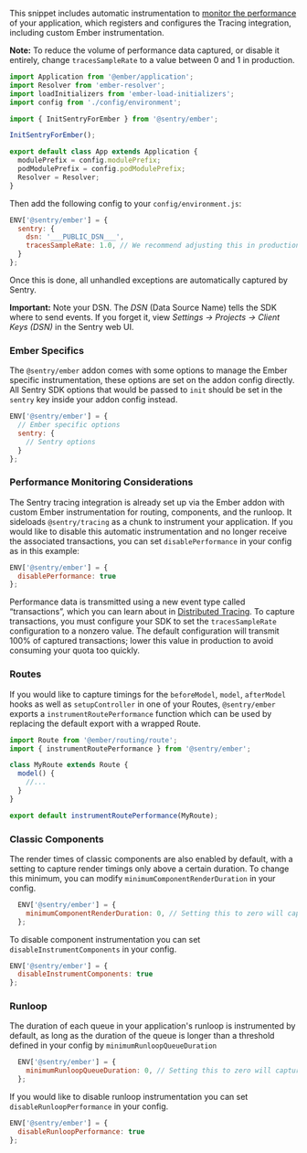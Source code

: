 
This snippet includes automatic instrumentation to [monitor the performance](/platforms/javascript/performance/) of your application, which registers and configures the Tracing integration, including custom Ember instrumentation.

**Note:** To reduce the volume of performance data captured, or disable it entirely, change `tracesSampleRate` to a value between 0 and 1 in production.

```javascript
import Application from '@ember/application';
import Resolver from 'ember-resolver';
import loadInitializers from 'ember-load-initializers';
import config from './config/environment';

import { InitSentryForEmber } from '@sentry/ember';

InitSentryForEmber();

export default class App extends Application {
  modulePrefix = config.modulePrefix;
  podModulePrefix = config.podModulePrefix;
  Resolver = Resolver;
}
```

Then add the following config to your `config/environment.js`:

```javascript
ENV['@sentry/ember'] = {
  sentry: {
    dsn: '___PUBLIC_DSN___',
    tracesSampleRate: 1.0, // We recommend adjusting this in production
  }
};
```

Once this is done, all unhandled exceptions are automatically captured by Sentry.

**Important:** Note your DSN. The _DSN_ (Data Source Name) tells the SDK where to send events. If you forget it, view _Settings -> Projects -> Client Keys (DSN)_ in the Sentry web UI.


### Ember Specifics

The `@sentry/ember` addon comes with some options to manage the Ember specific instrumentation, these options are set on the addon config directly. All Sentry SDK options that would be passed to `init` should be set in the `sentry` key inside your addon config instead.

```javascript
ENV['@sentry/ember'] = {
  // Ember specific options
  sentry: {
    // Sentry options
  }
};
```

### Performance Monitoring Considerations

The Sentry tracing integration is already set up via the Ember addon with custom Ember instrumentation for routing, components, and the runloop. It sideloads `@sentry/tracing` as a chunk to instrument your application. If you would like to disable this automatic instrumentation and no longer receive the associated transactions, you can set `disablePerformance` in your config as in this example:

```javascript
ENV['@sentry/ember'] = {
  disablePerformance: true
};
```

Performance data is transmitted using a new event type called “transactions”, which you can learn about in [Distributed Tracing](/product/performance/distributed-tracing/). To capture transactions, you must configure your SDK to set the `tracesSampleRate` configuration to a nonzero value. The default configuration will transmit 100% of captured transactions; lower this value in production to avoid consuming your quota too quickly.

### Routes
If you would like to capture timings for the `beforeModel`, `model`, `afterModel` hooks as well as `setupController` in one of your Routes, `@sentry/ember` exports a `instrumentRoutePerformance` function which can be used by replacing the default export with a wrapped Route.

```javascript
import Route from '@ember/routing/route';
import { instrumentRoutePerformance } from '@sentry/ember';

class MyRoute extends Route {
  model() {
    //...
  }
}

export default instrumentRoutePerformance(MyRoute);
```

### Classic Components
The render times of classic components are also enabled by default, with a setting to capture render timings only above a certain duration. To change this minimum, you can modify `minimumComponentRenderDuration` in your config.

```javascript
  ENV['@sentry/ember'] = {
    minimumComponentRenderDuration: 0, // Setting this to zero will capture all classic components.
  };
```

To disable component instrumentation you can set `disableInstrumentComponents` in your config.
```javascript
ENV['@sentry/ember'] = {
  disableInstrumentComponents: true
};
```

### Runloop
The duration of each queue in your application's runloop is instrumented by default, as long as the duration of the queue is longer than a threshold defined in your config by `minimumRunloopQueueDuration`

```javascript
  ENV['@sentry/ember'] = {
    minimumRunloopQueueDuration: 0, // Setting this to zero will capture all runloop queue durations
  };
```

If you would like to disable runloop instrumentation you can set `disableRunloopPerformance` in your config.
```javascript
ENV['@sentry/ember'] = {
  disableRunloopPerformance: true
};
```
